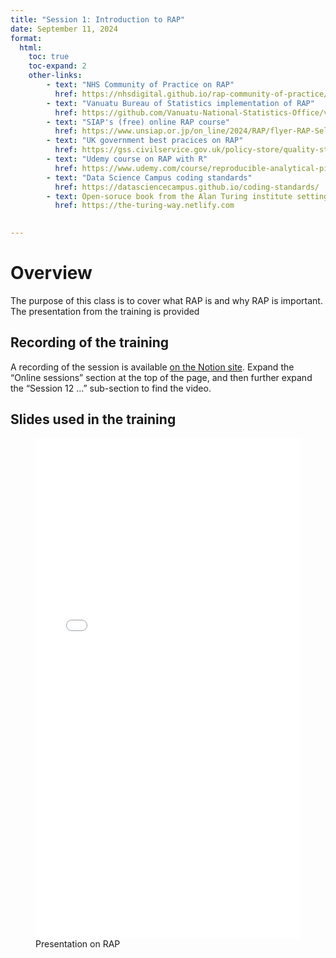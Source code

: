 ```yaml
---
title: "Session 1: Introduction to RAP"
date: September 11, 2024
format:
  html:
    toc: true
    toc-expand: 2
    other-links:
        - text: "NHS Community of Practice on RAP"
          href: https://nhsdigital.github.io/rap-community-of-practice/introduction_to_RAP/what_is_RAP/
        - text: "Vanuatu Bureau of Statistics implementation of RAP"
          href: https://github.com/Vanuatu-National-Statistics-Office/vnso-RAP-marketStats-materials
        - text: "SIAP's (free) online RAP course"
          href: https://www.unsiap.or.jp/on_line/2024/RAP/flyer-RAP-Self-paced.pdf
        - text: "UK government best pracices on RAP"
          href: https://gss.civilservice.gov.uk/policy-store/quality-statistics-in-government/#reproducible-analytical-pipelines-rap-
        - text: "Udemy course on RAP with R"
          href: https://www.udemy.com/course/reproducible-analytical-pipelines/
        - text: "Data Science Campus coding standards"
          href: https://datasciencecampus.github.io/coding-standards/
        - text: Open-soruce book from the Alan Turing institute setting out how to do reproducible data science
          href: https://the-turing-way.netlify.com

        
---
```

# Overview

The purpose of this class is to cover what RAP is and why RAP is important. The presentation from the training is provided

## Recording of the training 

A recording of the session is available [on the Notion site](https://xtophe.notion.site/Web-Scraping-for-CPI-Training-c36b27c2ea6b4f02ad760069afaf6fb5). Expand the "Online sessions" section at the top of the page, and then further expand the "Session 12 ..." sub-section to find the video.

## Slides used in the training

![Presentation on RAP](WhatIsRAP-handout.pdf){width="100%" height="800"}